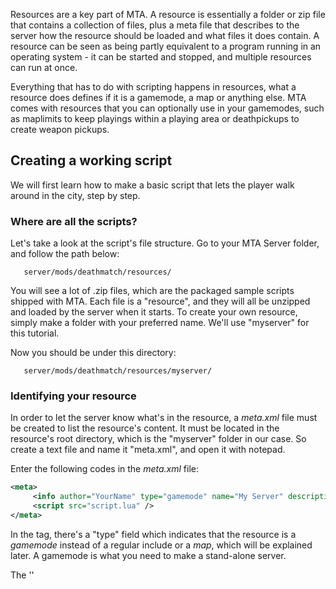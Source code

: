 Resources are a key part of MTA. A resource is essentially a folder or zip file that contains a collection of files, plus a meta file that describes to the server how the resource should be loaded and what files it does contain. A resource can be seen as being partly equivalent to a program running in an operating system - it can be started and stopped, and multiple resources can run at once.

Everything that has to do with scripting happens in resources, what a resource does defines if it is a gamemode, a map or anything else. MTA comes with resources that you can optionally use in your gamemodes, such as maplimits to keep playings within a playing area or deathpickups to create weapon pickups.
{{tip|Your first step to begin Lua scripting should be using an Lua editor. This makes scripting much easier. We recommend [http://www.sublimetext.com/ Sublime Text], [http://notepad-plus.sourceforge.net/uk/site.htm Notepad++] or [http://luaedit.sourceforge.net/ LuaEdit]. There is also an unofficial [[/MTASE.md|MTA Script Editor]] (in work-in-progress state) that you can test out.}}

==Creating a working script==
We will first learn how to make a basic script that lets the player walk around in the city, step by step.
===Where are all the scripts?===
Let's take a look at the script's file structure. Go to your MTA Server folder, and follow the path below:

	server/mods/deathmatch/resources/

You will see a lot of .zip files, which are the packaged sample scripts shipped with MTA. Each file is a "resource", and they will all be unzipped and loaded by the server when it starts. To create your own resource, simply make a folder with your preferred name. We'll use "myserver" for this tutorial.

Now you should be under this directory: 

	server/mods/deathmatch/resources/myserver/

===Identifying your resource===
In order to let the server know what's in the resource, a ''meta.xml'' file must be created to list the resource's content. It must be located in the resource's root directory, which is the "myserver" folder in our case. So create a text file and name it "meta.xml", and open it with notepad.

Enter the following codes in the ''meta.xml'' file:
<syntaxhighlight lang="xml">
<meta>
     <info author="YourName" type="gamemode" name="My Server" description="My first MTA server" />
     <script src="script.lua" />
</meta>
</syntaxhighlight>
In the ''<info />'' tag, there's a "type" field which indicates that the resource is a ''gamemode'' instead of a regular include or a ''map'', which will be explained later. A gamemode is what you need to make a stand-alone server. 

The ''<script />'' tag indicates the script files contained in the resource, which we will create next.
===Creating a simple script===
Note that in the ''<script />'' tag above, the .lua file is not under another directory. Therefore we'll create the file in the same folder as meta.xml. Now you can copy and paste the following code into script.lua:
<syntaxhighlight lang="lua">
local spawnX, spawnY, spawnZ = 1959.55, -1714.46, 10
function joinHandler()
	spawnPlayer(source, spawnX, spawnY, spawnZ)
	fadeCamera(source, true)
	setCameraTarget(source, source)
	outputChatBox("Welcome to My Server", source)
end
addEventHandler("onPlayerJoin", getRootElement(), joinHandler)
</syntaxhighlight>
The script will spawn you at the coordinate (x, y, z) specified above, when you join the game. Note that the ''fadeCamera'' function must be used or the screen will be black. Also, in releases after DP2, you need to set the camera target (otherwise all the player will see is blue sky).

The '''source''' variable indicates who triggered the event. Since a player has joined when the code is triggered, you use this variable to look which has joined. So it'll spawn that player instead of everyone or a random person.

If we have a closer look on [[/addEventHandler.md|addEventHandler]], you can see 3 things: 'onPlayerJoin', which indicates when it's triggered. getRootElement(), which shows by what/who it can be triggered. (getRootElement() is everything/everyone) And joinHandler, which indicates the function that has to be triggered after the event is triggered. Other details will be explained later in another example, now let's just run the server and try it out!

===Running the script===
To get the server started, simply run the executable under the server/ directory. A list of server stats will be shown first; note the port number, which you'll need when joining the game. Then the server loads all the resources under the mods/deathmatch/resources/ directory, and then "ready to accept connections!"

Before you connect to the server, you must run the gamemode. Type "start myserver" and press Enter. The server will start the gamemode you just created, and will also show any errors and warnings from this point on. Now you can start the MTA client, and "Quick Connect" using the IP address of your server and the port number you saw earlier. If all goes well, after a few seconds your character will be walking on the streets of Los Santos.

Next we'll add a command to your script that players can use to spawn a vehicle beside their position. You may skip it and check out more advanced scripting with the [[/Map_manager.md|Map Manager]], which continues this tutorial. Another branch from this tutorial is [[/Introduction to Scripting GUI.md|Introduction to Scripting GUI]], you may follow it to see how Graphical User Interface in MTA is drawn and scripted.

==Creating a simple command==
Let's go back to the content of the ''script.lua'' file. As mentioned above, we want to provide a command to create a vehicle beside your current position in the game. Firstly we need to create a function we want to call and a command handler that creates the command the player will be able to enter in the console.

<syntaxhighlight lang="lua">
-- create the function the command handler calls, with the arguments: thePlayer, command, vehicleModel
function createVehicleForPlayer(thePlayer, command, vehicleModel)
   -- create a vehicle and stuff
end

-- create a command handler
addCommandHandler("createvehicle", createVehicleForPlayer)
</syntaxhighlight>
''Note: Function names are clickable in code examples on the wiki and linked to the functions' documentation.''

====About command handlers====
The first argument of [[/addCommandHandler.md|addCommandHandler]] is the name of the command the player will be able to enter, the second argument is the function this will call, in this case ''createVehicleForPlayer''.

If you have already experience in scripting, you will know that you call a function like this:
<syntaxhighlight lang="lua">
functionName(argument1, argument2, argument3, ..)
</syntaxhighlight>
<syntaxhighlight lang="lua">
functionName(thePlayer, commandName, argument3, ..)
</syntaxhighlight>
If we have a closer look on the lower example above, we can see argument1 is thePlayer and argument2 the commandName. thePlayer is simply the one who typed the command, so whatever you call it, the variable will contain the player who activated the command. commandName is simply the command they typed. So if they typed "/greet", this argument will contain "greet". Argument 3 is something extra the player typed, you'll learn it a little bit further in the tutorial. Never forget that the first 2 arguments are standard arguments, but you can name them to anything you want.

We called the [[/addCommandHandler.md|addCommandHandler]] function this way already and since ''createVehicleForPlayer'' is a function too, it can be called that way as well. But we are using a command handler for that, which calls it in a similiar manner, internally.

For example: Someone types "createvehicle 468" ingame in the console to spawn a Sanchez, the command handler calls the createVehicleForPlayer function, as '''if''' we would have this line of code in the script:
<syntaxhighlight lang="lua">
createVehicleForPlayer(thePlayer,"createvehicle","468") -- thePlayer is the player element of the player who entered the command
</syntaxhighlight>
As we can see, it provides several parameters: the player who called the command, the command he entered and whatever text he had after that, in this case "468" as vehicle id for the Sanchez. The first two parameters are the same with all command handlers, which you can read on the [[/addEventHandler.md|addEventHandler]] page. For this fact, you always have to define at least those two parameters to use any after that (for example to process text that was entered after the command, like in our example the vehicle model id).

''Note: You have to add the command handler AFTER you defined the handler function, else it can't find it. The order of execution matters.''

====Writing the function====
In order to fill the function we created, we need to think about what we have to do:
* Get the players position, so we know where to spawn the vehicle (we want it to appear right beside the player)
* Calculate the position we want to spawn the vehicle at (we don't want it to appear in the player)
* Spawn the vehicle
* Check if it has been spawned successfully, or output a message

In order to achieve our goals, we have to use several functions. To find function we need to use, we should visit the [[/Scripting_Functions.md|Server Functions List]]. First we need a function to get the players position. Since players are Elements, we first jump to the '''Element functions''' where we find the [[/getElementPosition.md|getElementPosition]] function. By clicking on the function name in the list, you get to the function description. There we can see the syntax, what it returns and usually an example. The syntax shows us what arguments we can or have to submit.

For [[/getElementPosition.md|getElementPosition]], the syntax is:
<syntaxhighlight lang="lua">
float, float, float getElementPosition ( element theElement )
</syntaxhighlight>

The three ''float'' in front of the function name are the return type. In this case it means the function returns three floating point numbers. (x, y and z) Within the parentheses, you can see what arguments you have to submit. In this case only the element whose position you want to get, which is the player in our example.

<syntaxhighlight lang="lua">
function createVehicleForPlayer(thePlayer, command, vehicleModel)
	-- get the position and put it in the x,y,z variables
	-- (local means, the variables only exist in the current scope, in this case, the function)
	local x,y,z = getElementPosition(thePlayer)
end
</syntaxhighlight>

Next we want to ensure that the vehicle won't spawn directly in the player, so we add a few units to the ''x'' variable, which will make it spawn east from the player.

<syntaxhighlight lang="lua">
function createVehicleForPlayer(thePlayer, command, vehicleModel)
	local x,y,z = getElementPosition(thePlayer) -- get the position of the player
	x = x + 5 -- add 5 units to the x position
end
</syntaxhighlight>

Now we need another function, one to spawn a vehicle. We once again search for it on the [[/Scripting_Functions.md|Server Functions List]], this time - since we are talking about vehicles - in the '''Vehicle functions''' section, where we will choose [[/createVehicle.md|createVehicle]]. In this function's syntax, we only have one return type (which is more common), a vehicle element that points to the vehicle we just created. Also, we see that some arguments are enclosed within [ ] which means that those are optional.

We already have all arguments we need for [[/createVehicle.md|createVehicle]] in our function: The position we just calculated in the ''x,y,z'' variables and the model id that we provided through the command ("createvehicle 468") and can access in the function as ''vehicleModel'' variable.

<syntaxhighlight lang="lua">
function createVehicleForPlayer(thePlayer, command, vehicleModel)
	local x,y,z = getElementPosition(thePlayer) -- get the position of the player
	x = x + 5 -- add 5 units to the x position
	-- create the vehicle and store the returned vehicle element in the ''createdVehicle'' variable
	local createdVehicle = createVehicle(tonumber(vehicleModel),x,y,z)
end
</syntaxhighlight>

Of course this code can be improved in many ways, but at least we want to add a check whether the vehicle was created successfully or not. As we can read on the [[/createVehicle.md|createVehicle]] page under '''Returns''', the function returns ''false'' when it was unable to create the vehicle. Thus, we check the value of the ''createVehicle'' variable.

Now we have our complete script:
<syntaxhighlight lang="lua">
function createVehicleForPlayer(thePlayer, command, vehicleModel)
	local x,y,z = getElementPosition(thePlayer) -- get the position of the player
	x = x + 5 -- add 5 units to the x position
	local createdVehicle = createVehicle(tonumber(vehicleModel),x,y,z)
	-- check if the return value was ''false''
	if (createdVehicle == false) then
		-- if so, output a message to the chatbox, but only to this player.
		outputChatBox("Failed to create vehicle.",thePlayer)
	end
end
addCommandHandler("createvehicle", createVehicleForPlayer)
</syntaxhighlight>

As you can see, we introduced another function with [[/outputChatBox.md|outputChatBox]]. By now, you should be able to explore the function's documentation page yourself. For more advanced scripting, please check out the [[/Map_manager.md|Map Manager]].

==What you need to know==
You already read some things about resources, command handlers and finding functions in the documentation in the first paragraph, but there is much more to learn. This section will give you a rather short overview over some of these things, while linking to related pages if possible.
===Clientside and Serverside scripts===
You may have already noticed these or similiar terms (Server/Client) somewhere on this wiki, mostly in conjunction with functions. MTA not only supports scripts that run on the server and provide commands (like the one we wrote above) or other features, but also scripts that run on the MTA client the players use to connect to the server. The reason for this is, that some features MTA provides have to be clientside (like a GUI - Graphical User Interface), others should be because they work better and still others are better off to be serverside or just don't work clientside.

Most scripts you will make (gamemodes, maps) will probably be serverside, like the one we wrote in the first section. If you run into something that can't be solved serverside, you will probably have to make it clientside. For a clientside script for example, you would create a ordinary script file (for example called ''client.lua'') and specify it in the meta.xml, like this:
<syntaxhighlight lang="xml">
<script src="client.lua" type="client" />
</syntaxhighlight>
The ''type'' attribute defaults to 'server', so you only need to specify it for clientside scripts. When you do this, the clientside script will be downloaded to the player's computer once he connects to the server. Read more about [[/Client side scripts.md|Client side scripts]].

===More complex resources===
The previous section showed briefly how to add clientside scripts to the resource, but there is also much more possible. As mentioned at the very top of this page, resources can be pretty much everything. Their purpose is defined by what they do. Let's have some theoretical resources, by looking at the files it contains, the ''meta.xml'' and what they might do:

====First example - A utility script====
<syntaxhighlight lang="xml">
/admin_commands
	/meta.xml
	/commands.lua
	/client.lua
</syntaxhighlight>
<syntaxhighlight lang="xml">
<meta>
	<info author="Someguy" description="admin commands" />
	<script src="commands.lua" />
	<script src="client.lua" type="client" />
</meta>
</syntaxhighlight>

* The ''commands.lua'' provides some admin commands, like banning a player, muting or something else that can be used to admin the server
* The ''client.lua'' provides a GUI to be able to perform the mentioned actions easily

This example might be running all the time (maybe even auto-started when the server starts) as it's useful during the whole gaming experience and also wont interfere with the gameplay, unless an admin decides to take some action of course.

====Second example - A gamemode====
<syntaxhighlight lang="xml">
/counterstrike
	/meta.xml
	/counterstrike.lua
	/buymenu.lua
</syntaxhighlight>
<syntaxhighlight lang="xml">
<meta>
	<info author="Someguy" description="Counterstrike remake" type="gamemode" />
	<script src="counterstrike.lua" />
	<script src="buymenu.lua" type="client" />
</meta>
</syntaxhighlight>

* The ''counterstrike.lua'' contains similiar to the following features:
** Let players choose their team and spawn them
** Provide them with weapons, targets and instructions (maybe read from a Map, see below)
** Define the game's rules, e.g. when does the round end, what happens when a player dies
** .. and maybe some more
* The ''buymenu.lua'' is a clientside script and creates a menu to buy weapons

This example can be called a gamemode, since it not only intereferes with the gameplay, but actually defines the rules of it. The ''type'' attribute indicates that this example works with the [[/Map manager.md|Map manager]], yet another resource that was written by the QA Team to manage gamemodes and map loading. It is highly recommended that you base your gamemodes on the techniques it provides.

This also means that the gamemode probably won't run without a map. Gamemodes should always be as generic as possible. An example for a map is stated in the next example.

====Third example - A Map====
<syntaxhighlight lang="xml">
/cs-airport
	/meta.xml
	/airport.map
	/airport.lua
</syntaxhighlight>
<syntaxhighlight lang="xml">
<meta>
	<info author="Someguy" description="Counterstrike airport map" type="map" gamemodes="counterstrike" />
	<map src="airport.map" />
	<script src="airport.lua" />
</meta>
</syntaxhighlight>

* The ''airport.map'' in a XML file that provides information about the map to the gamemode, these may include:
** Where the players should spawn, with what weapons, what teams there are
** What the targets are
** Weather, World Time, Timelimit
** Provide vehicles
* The ''airport.lua'' might contain map-specific features, that may include:
** Opening some door/make something explode when something specific happens
** Create or move some custom objects, or manipulate objects that are created through the .map file
** .. anything else map-specific you can think of

As you can see, the ''type'' attribute changed to 'map', telling the [[/Map manager.md|Map manager]] that this resource is a map, while the ''gamemodes'' attribute tells it for which gamemodes this map is valid, in this case the gamemode from the above example.
What may come as a surprise is that there is also a script in the Map resource. Of course this is not necessarily needed in a map, but opens a wide range of possibilities for map makers to create their own world within the rules of the gamemode they create it for.

The ''airport.map'' file might look similiar to this:
<syntaxhighlight lang="xml">
<map mode="deathmatch" version="1.0">
	<terrorists>
		<spawnpoint posX="2332.23" posY="-12232.33" posZ="4.42223" skins="23-40" />
	</terrorists>
	<counterterrorists>
		<spawnpoint posX="2334.23443" posY="-12300.233" posZ="10.2344" skins="40-50" />
	</counterterrorists>

	<bomb posX="23342.23" posY="" posZ="" />
	
	<vehicle posX="" posY="" posZ="" model="602" />	
	<vehicle posX="" posY="" posZ="" model="603" />	
</map>
</syntaxhighlight>

When a gamemode is started with a map, the map resources is automatically started by the mapmanager and the information it contains can be read by the gamemode resource. When the map changes, the current map resource is stopped and the next map resource is started. For a more in-depth explanation and examples of how map resources are utilized in the main script, please visit the [[/Writing Gamemodes.md|Writing Gamemodes]] page.

===Events===
[[/Event.md|Events]] are the way MTA tells scripts about things that happen. For example when a player dies, the [[/onPlayerWasted.md|onPlayerWasted]] event is triggered. In order to perform any actions when a player dies, you have to prepare yourself similiar to adding a command handler, as shown in [[/#Writing_the_script.md|the first chapter]].

This example will output a message with the name of the player who died:
<syntaxhighlight lang="lua">
function playerDied(totalAmmo, killer, killerWeapon, bodypart)
	outputChatBox(getPlayerName(source).." died!")
end
addEventHandler("onPlayerWasted",getRootElement(),playerDied)
</syntaxhighlight>

Instead of showing what arguments are needed, the documentation page for Events shows what parameters are passed to the handler function, similiar to the way a [[/#About_command_handlers.md|command handler]] does, just that it is different from event to event. Another important point is the ''source'' variable, that exists in handler functions. It doesn't have to be added to the parameter list of the function, but it still exists. It has a different value from event to event, for player events (as in the example above) it is the player element. As another example, you can take a look at the basic spawning player script in the first section to get an idea how ''source'' is used.

==Where to go from here==
You should now be familiar with the most basic aspects of MTA scripting and also a bit with the documentation. The [[/Main Page.md|Main Page]] provides you with links to more information, Tutorials and References that allow a deeper look into the topics you desire to learn about.
{{note|From here we recommend reading the [[/debugging.md|debugging]] tutorial. Good debugging skills are an absolute necessity when you are making scripts. We also recommend you to use the [[/predefined variables list.md|predefined variables list]] to help you with certain tasks and make scripting easier and faster.}}
'''See also:'''
* [[/OOP_Introduction.md|OOP Scripting Introduction]]
* [[/Advanced Topics.md|Advanced Topics]]
* [[/Script_security.md|Script security]]
* [[/Scripting Introduction Urdu.md|Scripting Introduction Urdu]]
[[/es:Introducción a la Programación.md|es:Introducción a la Programación]]
[[/it:Introduzione allo scripting.md|it:Introduzione allo scripting]]
[[/nl:Scripting_introductie.md|nl:Scripting_introductie]]
[[/pt-br:Introdução ao Scripting.md|pt-br:Introdução ao Scripting]]
[[/ru:Scripting Introduction.md|ru:Scripting Introduction]]
[[/ar:مقدمه_في_البرمجه.md|ar:مقدمه_في_البرمجه]]
[[/zh-cn:脚本编写介绍.md|zh-cn:脚本编写介绍]]
[[/Category:Tutorials.md|Category:Tutorials]]